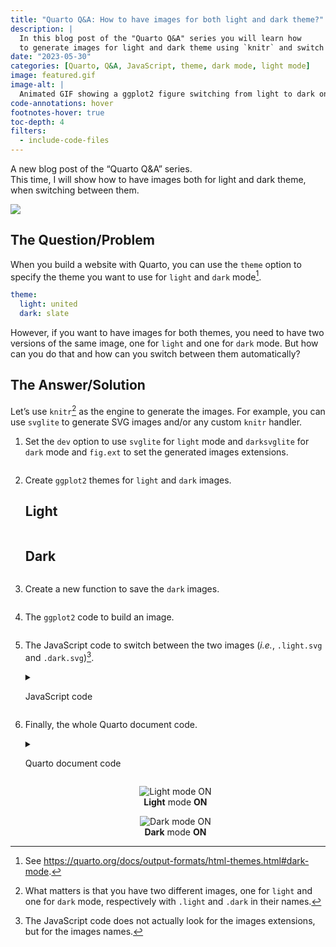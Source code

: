 ```yaml
---
title: "Quarto Q&A: How to have images for both light and dark theme?"
description: |
  In this blog post of the "Quarto Q&A" series you will learn how
  to generate images for light and dark theme using `knitr` and switch between them when changing theme.
date: "2023-05-30"
categories: [Quarto, Q&A, JavaScript, theme, dark mode, light mode]
image: featured.gif
image-alt: |
  Animated GIF showing a ggplot2 figure switching from light to dark on theme toggle switch.
code-annotations: hover
footnotes-hover: true
toc-depth: 4
filters:
  - include-code-files
---
```


A new blog post of the "Quarto Q&A" series.  
This time, I will show how to have images both for light and dark theme, when switching between them.

![](featured.gif){fig-alt="Animated GIF showing a ggplot2 figure switching from light to dark on theme toggle switch." fig-align="center"}

```{=html}
<!-- gifski --fps 10 --height 1080 --width 1920 -o features.gif assets/light-dark.mov -->
```

## The Question/Problem

When you build a website with Quarto, you can use the `theme` option
to specify the theme you want to use for `light` and `dark` mode[^1].

[^1]: See <https://quarto.org/docs/output-formats/html-themes.html#dark-mode>.

```yml
theme:
  light: united
  dark: slate
```

However, if you want to have images for both themes, you need to have two versions of the same image,
one for `light` and one for `dark` mode.
But how can you do that and how can you switch between them automatically?

## The Answer/Solution

Let's use `knitr`[^2] as the engine to generate the images.
For example, you can use `svglite` to generate SVG images and/or any custom `knitr` handler.

1. Set the `dev` option to use `svglite` for `light` mode and `darksvglite` for `dark` mode and `fig.ext` to set the generated images extensions.
   ```.yaml
   ```
2. Create `ggplot2` themes for `light` and `dark` images.

   ::: {.panel-tabset}
   ## Light

   ```.r
   ```
   
   ## Dark

   ```.r
   ```
   :::
3. Create a new function to save the `dark` images.
   ```.r
   ```
4. The `ggplot2` code to build an image.
   ```.r
   ```
5. The JavaScript code to switch between the two images (_i.e._, `.light.svg` and `.dark.svg`)[^3].
   <details><summary>JavaScript code</summary>
   ```.javascript
   ```
   </details>
6. Finally, the whole Quarto document code.
   <details><summary>Quarto document code</summary>
   ```.md
   ```
   </details>
   ::: {layout-ncol="2" style="text-align:center;"}
   ![**Light** mode **ON**](assets/light.png){fig-alt='Scatter plot on a light background with light mode switched on.' fig-align=center}
   
   ![**Dark** mode **ON**](assets/dark.png){fig-alt='Scatter plot on a dark background width dark mode switched on.' fig-align=center}
   :::

[^2]: What matters is that you have two different images, one for `light` and one for `dark` mode,
respectively with `.light` and `.dark` in their names.
[^3]: The JavaScript code does not actually look for the images extensions, but for the images names.

